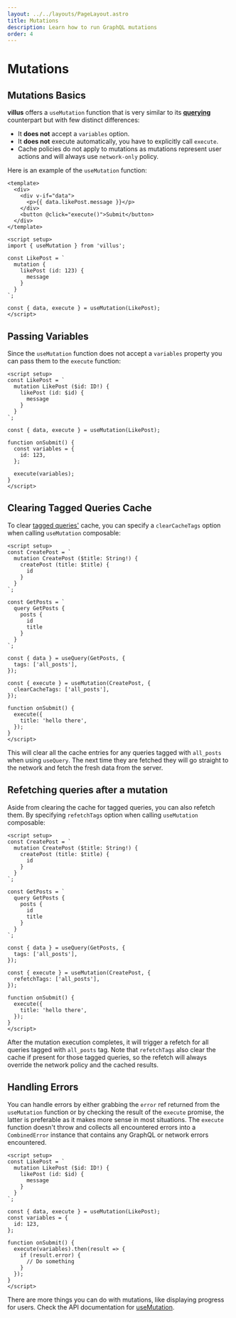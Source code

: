 ```yaml
---
layout: ../../layouts/PageLayout.astro
title: Mutations
description: Learn how to run GraphQL mutations
order: 4
---
```


# Mutations

## Mutations Basics

**villus** offers a `useMutation` function that is very similar to its **[querying](/queries.md)** counterpart but with few distinct differences:

- It **does not** accept a `variables` option.
- It **does not** execute automatically, you have to explicitly call `execute`.
- Cache policies do not apply to mutations as mutations represent user actions and will always use `network-only` policy.

Here is an example of the `useMutation` function:

```vue
<template>
  <div>
    <div v-if="data">
      <p>{{ data.likePost.message }}</p>
    </div>
    <button @click="execute()">Submit</button>
  </div>
</template>

<script setup>
import { useMutation } from 'villus';

const LikePost = `
  mutation {
    likePost (id: 123) {
      message
    }
  }
`;

const { data, execute } = useMutation(LikePost);
</script>
```

## Passing Variables

Since the `useMutation` function does not accept a `variables` property you can pass them to the `execute` function:

```vue
<script setup>
const LikePost = `
  mutation LikePost ($id: ID!) {
    likePost (id: $id) {
      message
    }
  }
`;

const { data, execute } = useMutation(LikePost);

function onSubmit() {
  const variables = {
    id: 123,
  };

  execute(variables);
}
</script>
```

## Clearing Tagged Queries Cache

To clear [tagged queries'](/guide/queries#tagged-queries) cache, you can specify a `clearCacheTags` option when calling `useMutation` composable:

```vue
<script setup>
const CreatePost = `
  mutation CreatePost ($title: String!) {
    createPost (title: $title) {
      id
    }
  }
`;

const GetPosts = `
  query GetPosts {
    posts {
      id
      title
    }
  }
`;

const { data } = useQuery(GetPosts, {
  tags: ['all_posts'],
});

const { execute } = useMutation(CreatePost, {
  clearCacheTags: ['all_posts'],
});

function onSubmit() {
  execute({
    title: 'hello there',
  });
}
</script>
```

This will clear all the cache entries for any queries tagged with `all_posts` when using `useQuery`. The next time they are fetched they will go straight to the network and fetch the fresh data from the server.

## Refetching queries after a mutation

Aside from clearing the cache for tagged queries, you can also refetch them. By specifying `refetchTags` option when calling `useMutation` composable:

```vue
<script setup>
const CreatePost = `
  mutation CreatePost ($title: String!) {
    createPost (title: $title) {
      id
    }
  }
`;

const GetPosts = `
  query GetPosts {
    posts {
      id
      title
    }
  }
`;

const { data } = useQuery(GetPosts, {
  tags: ['all_posts'],
});

const { execute } = useMutation(CreatePost, {
  refetchTags: ['all_posts'],
});

function onSubmit() {
  execute({
    title: 'hello there',
  });
}
</script>
```

After the mutation execution completes, it will trigger a refetch for all queries tagged with `all_posts` tag. Note that `refetchTags` also clear the cache if present for those tagged queries, so the refetch will always override the network policy and the cached results.

## Handling Errors

You can handle errors by either grabbing the `error` ref returned from the `useMutation` function or by checking the result of the `execute` promise, the latter is preferable as it makes more sense in most situations. The `execute` function doesn't throw and collects all encountered errors into a `CombinedError` instance that contains any GraphQL or network errors encountered.

```vue
<script setup>
const LikePost = `
  mutation LikePost ($id: ID!) {
    likePost (id: $id) {
      message
    }
  }
`;

const { data, execute } = useMutation(LikePost);
const variables = {
  id: 123,
};

function onSubmit() {
  execute(variables).then(result => {
    if (result.error) {
      // Do something
    }
  });
}
</script>
```

There are more things you can do with mutations, like displaying progress for users. Check the API documentation for [useMutation](/api/use-mutation).
